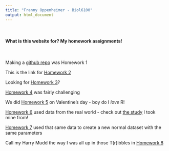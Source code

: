 ```yaml
---
title: "Franny Oppenheimer - Biol6100"
output: html_document
---
```


<br/>

#### What is this website for? My homework assignments!

<br/>

Making a [github repo](https://github.com/FOpp14/ComputationalBiology) was Homework 1

This is the link for [Homework 2](Homework_02.html)

Looking for [Homework 3](Homework_03.html)?

[Homework 4](Homework_04.html) was fairly challenging

We did [Homework 5](Homework_05.html) on Valentine's day - boy do I *love* R!

[Homework 6](Homework_06.html) used data from the real world - check out [the study](https://pubmed.ncbi.nlm.nih.gov/30464066/) I took mine from!

[Homework 7](Homework_07.html) used that same data to create a new normal dataset with the same parameters

Call my Harry Mudd the way I was all up in those T(r)ibbles in [Homework 8](Homework_08.html)

